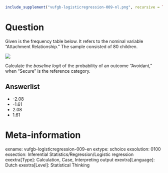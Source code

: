```r
include_supplement("vufgb-logisticregression-009-nl.png", recursive = TRUE)
```

Question
========
Given is the frequency table below. It refers to the nominal variable "Attachment Relationship." The sample consisted of 80 children. 

![](vufgb-logisticregression-009-nl.png)

Calculate the *baseline logit* of the probability of an outcome "Avoidant," when "Secure" is the reference category.

Answerlist
----------
* -2.08
* -1.61
* 2.08
* 1.61

Meta-information
================
exname: vufgb-logisticregression-009-en
extype: schoice
exsolution: 0100
exsection: Inferential Statistics/Regression/Logistic regression
exextra[Type]: Calculation, Case, Interpreting output
exextra[Language]: Dutch
exextra[Level]: Statistical Thinking
